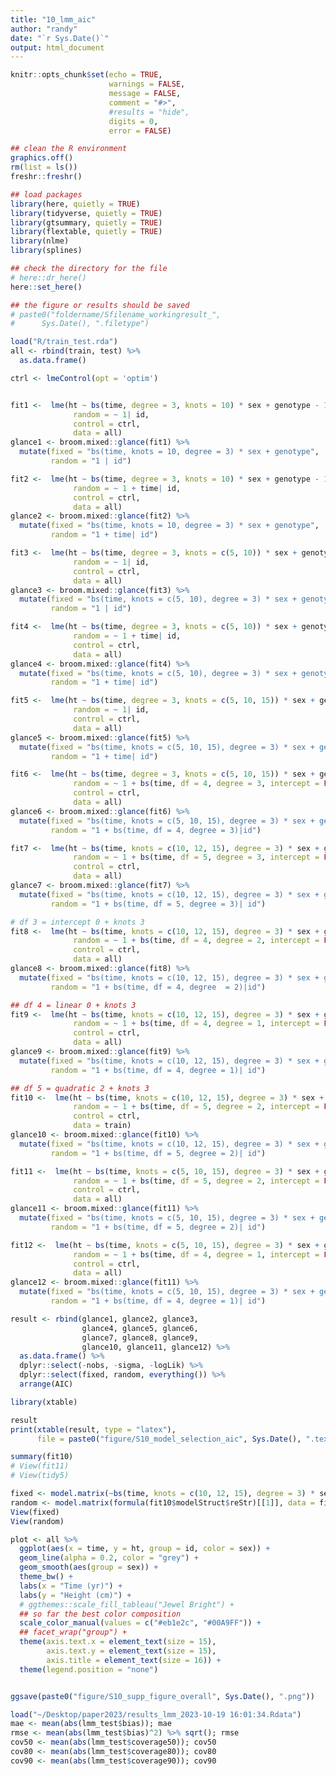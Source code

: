 ```yaml
---
title: "10_lmm_aic"
author: "randy"
date: "`r Sys.Date()`"
output: html_document
---
```


```r
knitr::opts_chunk$set(echo = TRUE,
                      warnings = FALSE,
                      message = FALSE,
                      comment = "#>",
                      #results = "hide",
                      digits = 0,
                      error = FALSE)

## clean the R environment
graphics.off()
rm(list = ls())
freshr::freshr()

## load packages
library(here, quietly = TRUE)
library(tidyverse, quietly = TRUE)
library(gtsummary, quietly = TRUE)
library(flextable, quietly = TRUE)
library(nlme)
library(splines)

## check the directory for the file
# here::dr_here()
here::set_here()

## the figure or results should be saved 
# paste0("foldername/Sfilename_workingresult_", 
#      Sys.Date(), ".filetype")

```


```r
load("R/train_test.rda")
all <- rbind(train, test) %>%
  as.data.frame()
```



```r
ctrl <- lmeControl(opt = 'optim')


fit1 <-  lme(ht ~ bs(time, degree = 3, knots = 10) * sex + genotype - 1,
              random = ~ 1| id,
              control = ctrl,
              data = all)
glance1 <- broom.mixed::glance(fit1) %>%
  mutate(fixed = "bs(time, knots = 10, degree = 3) * sex + genotype",
         random = "1 | id")

fit2 <-  lme(ht ~ bs(time, degree = 3, knots = 10) * sex + genotype - 1,
              random = ~ 1 + time| id,
              control = ctrl,
              data = all)
glance2 <- broom.mixed::glance(fit2) %>%
  mutate(fixed = "bs(time, knots = 10, degree = 3) * sex + genotype",
         random = "1 + time| id")

fit3 <-  lme(ht ~ bs(time, degree = 3, knots = c(5, 10)) * sex + genotype - 1,
              random = ~ 1| id,
              control = ctrl,
              data = all)
glance3 <- broom.mixed::glance(fit3) %>%
  mutate(fixed = "bs(time, knots = c(5, 10), degree = 3) * sex + genotype",
         random = "1 | id")

fit4 <-  lme(ht ~ bs(time, degree = 3, knots = c(5, 10)) * sex + genotype - 1,
              random = ~ 1 + time| id,
              control = ctrl,
              data = all)
glance4 <- broom.mixed::glance(fit4) %>%
  mutate(fixed = "bs(time, knots = c(5, 10), degree = 3) * sex + genotype",
         random = "1 + time| id")

fit5 <-  lme(ht ~ bs(time, degree = 3, knots = c(5, 10, 15)) * sex + genotype - 1,
              random = ~ 1| id,
              control = ctrl,
              data = all)
glance5 <- broom.mixed::glance(fit5) %>%
  mutate(fixed = "bs(time, knots = c(5, 10, 15), degree = 3) * sex + genotype",
         random = "1 + time| id")

fit6 <-  lme(ht ~ bs(time, degree = 3, knots = c(5, 10, 15)) * sex + genotype - 1,
              random = ~ 1 + bs(time, df = 4, degree = 3, intercept = FALSE)| id,
              control = ctrl,
              data = all)
glance6 <- broom.mixed::glance(fit6) %>%
  mutate(fixed = "bs(time, knots = c(5, 10, 15), degree = 3) * sex + genotype",
         random = "1 + bs(time, df = 4, degree = 3)|id")

fit7 <-  lme(ht ~ bs(time, knots = c(10, 12, 15), degree = 3) * sex + genotype - 1,
              random = ~ 1 + bs(time, df = 5, degree = 3, intercept = FALSE)| id,
              control = ctrl,
              data = all)
glance7 <- broom.mixed::glance(fit7) %>%
  mutate(fixed = "bs(time, knots = c(10, 12, 15), degree = 3) * sex + genotype",
         random = "1 + bs(time, df = 5, degree = 3)| id")

# df 3 = intercept 0 + knots 3
fit8 <-  lme(ht ~ bs(time, knots = c(10, 12, 15), degree = 3) * sex + genotype - 1,
              random = ~ 1 + bs(time, df = 4, degree = 2, intercept = FALSE)| id,
              control = ctrl,
              data = all)
glance8 <- broom.mixed::glance(fit8) %>%
  mutate(fixed = "bs(time, knots = c(10, 12, 15), degree = 3) * sex + genotype",
         random = "1 + bs(time, df = 4, degree  = 2)|id")

## df 4 = linear 0 + knots 3
fit9 <-  lme(ht ~ bs(time, knots = c(10, 12, 15), degree = 3) * sex + genotype - 1,
              random = ~ 1 + bs(time, df = 4, degree = 1, intercept = FALSE)| id,
              control = ctrl,
              data = all)
glance9 <- broom.mixed::glance(fit9) %>%
  mutate(fixed = "bs(time, knots = c(10, 12, 15), degree = 3) * sex + genotype",
         random = "1 + bs(time, df = 4, degree = 1)| id")

## df 5 = quadratic 2 + knots 3
fit10 <-  lme(ht ~ bs(time, knots = c(10, 12, 15), degree = 3) * sex + genotype - 1,
              random = ~ 1 + bs(time, df = 5, degree = 2, intercept = FALSE)| id,
              control = ctrl,
              data = train)
glance10 <- broom.mixed::glance(fit10) %>%
  mutate(fixed = "bs(time, knots = c(10, 12, 15), degree = 3) * sex + genotype",
         random = "1 + bs(time, df = 5, degree = 2)| id")

fit11 <-  lme(ht ~ bs(time, knots = c(5, 10, 15), degree = 3) * sex + genotype - 1,
              random = ~ 1 + bs(time, df = 5, degree = 2, intercept = FALSE)| id,
              control = ctrl,
              data = all)
glance11 <- broom.mixed::glance(fit11) %>%
  mutate(fixed = "bs(time, knots = c(5, 10, 15), degree = 3) * sex + genotype",
         random = "1 + bs(time, df = 5, degree = 2)| id")

fit12 <-  lme(ht ~ bs(time, knots = c(5, 10, 15), degree = 3) * sex + genotype - 1,
              random = ~ 1 + bs(time, df = 4, degree = 1, intercept = FALSE)| id,
              control = ctrl,
              data = all)
glance12 <- broom.mixed::glance(fit11) %>%
  mutate(fixed = "bs(time, knots = c(5, 10, 15), degree = 3) * sex + genotype",
         random = "1 + bs(time, df = 4, degree = 1)| id")

```


```r
result <- rbind(glance1, glance2, glance3, 
                glance4, glance5, glance6,
                glance7, glance8, glance9, 
                glance10, glance11, glance12) %>%
  as.data.frame() %>%
  dplyr::select(-nobs, -sigma, -logLik) %>%
  dplyr::select(fixed, random, everything()) %>%
  arrange(AIC)

library(xtable)

result
print(xtable(result, type = "latex"), 
      file = paste0("figure/S10_model_selection_aic", Sys.Date(), ".tex"))
```


```r
summary(fit10)
# View(fit11)
# View(tidy5)

fixed <- model.matrix(~bs(time, knots = c(10, 12, 15), degree = 3) * sex + genotype - 1, data = all)
random <- model.matrix(formula(fit10$modelStruct$reStr)[[1]], data = fit10$data)
View(fixed)
View(random)

```

```r
plot <- all %>% 
  ggplot(aes(x = time, y = ht, group = id, color = sex)) +
  geom_line(alpha = 0.2, color = "grey") +
  geom_smooth(aes(group = sex)) +
  theme_bw() +
  labs(x = "Time (yr)") +
  labs(y = "Height (cm)") +
  # ggthemes::scale_fill_tableau("Jewel Bright") + 
  ## so far the best color composition
  scale_color_manual(values = c("#eb1e2c", "#00A9FF")) +
  ## facet_wrap("group") +
  theme(axis.text.x = element_text(size = 15),
        axis.text.y = element_text(size = 15),
        axis.title = element_text(size = 16)) +
  theme(legend.position = "none") 


ggsave(paste0("figure/S10_supp_figure_overall", Sys.Date(), ".png"))
```



```r
load("~/Desktop/paper2023/results_lmm_2023-10-19 16:01:34.Rdata")
mae <- mean(abs(lmm_test$bias)); mae
rmse <- mean(abs(lmm_test$bias)^2) %>% sqrt(); rmse
cov50 <- mean(abs(lmm_test$coverage50)); cov50
cov80 <- mean(abs(lmm_test$coverage80)); cov80
cov90 <- mean(abs(lmm_test$coverage90)); cov90
```


